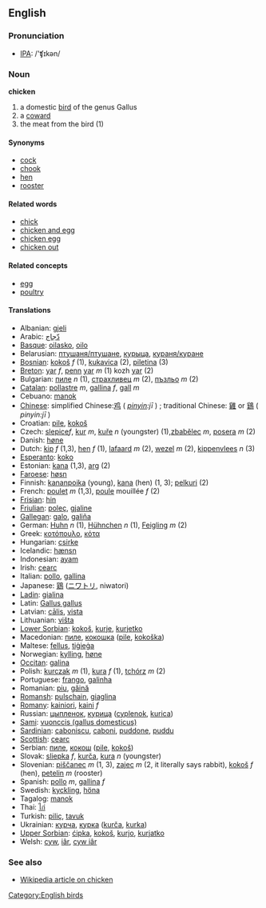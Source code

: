 ==English==

===Pronunciation===
*[[w:IPA|IPA]]: /'ʧɪkən/

===Noun===
'''chicken'''

# a domestic [[bird]] of the genus Gallus
# a [[coward]]
# the meat from the bird (1)

====Synonyms====

*[[cock]]
*[[chook]]
*[[hen]]
*[[rooster]]

====Related words====

*[[chick]]
*[[chicken and egg]]
*[[chicken egg]]
*[[chicken out]]

====Related concepts====

*[[egg]]
*[[poultry]]

====Translations====

*Albanian: [[gjeli]]
*Arabic: [[دّجاج]]
*[[Basque]]: [[oilasko]], [[oilo]]
*Belarusian: [[птушаня/птушане]], [[курыца]], [[кураня/куране]]
*[[Bosnian]]: [[kokoš]] ''f'' (1), [[kukavica]] (2), [[piletina]] (3)
*[[Breton]]: [[yar]] ''f'', [[penn]] [[yar]] ''m'' (1) kozh [[yar]] (2)
*Bulgarian: [[пиле]] ''n'' (1), [[страхливец]] ''m'' (2), [[пъзльо]] ''m'' (2)
*[[Catalan]]: [[pollastre]] ''m'', [[gallina]] ''f'', [[gall]] ''m''
*Cebuano: [[manok]]
*[[Chinese]]: simplified Chinese:[[鸡]] ( ''[[pinyin]]:jī'' ) ; traditional Chinese: [[雞]] or [[鷄]] ( ''pinyin:jī'' ) 
*Croatian: [[pile]], [[kokoš]]
*Czech: [[slepice]]''f'',  [[kur]] ''m'', [[kuře]] ''n'' (youngster) (1),[[zbabělec]] ''m'', [[posera]] ''m'' (2)
*Danish: [[høne]]
*Dutch: [[kip]] ''f'' (1,3), [[hen]] ''f'' (1), [[lafaard]] ''m'' (2), [[wezel]] ''m'' (2), [[kippenvlees]] ''n'' (3)
*[[Esperanto]]: [[koko]]
*Estonian: [[kana]] (1,3), [[arg]] (2)
*[[Faroese]]: [[høsn]]
*Finnish: [[kananpoika]] (young), [[kana]] (hen) (1, 3); [[pelkuri]] (2)
*French: [[poulet]] ''m'' (1,3), [[poule]] mouillée ''f'' (2)
*[[Frisian]]: [[hin]]
*[[Friulian]]: [[poleç]], [[gjaline]]
*[[Gallegan]]: [[galo]], [[galiña]]
*German: [[Huhn]] ''n'' (1), [[Hühnchen]] ''n'' (1), [[Feigling]] ''m'' (2)
*Greek: [[κοτόπουλο]], [[κότα]] '' ''
*Hungarian: [[csirke]]
*Icelandic: [[hænsn]]
*Indonesian: [[ayam]]
*Irish: [[cearc]]
*Italian: [[pollo]], [[gallina]] '' ''
*Japanese: [[鶏]] ([[ニワトリ]], niwatori)
*[[Ladin]]: [[gialina]]
*Latin: [[Gallus gallus]] '' ''
*Latvian: [[cālis]], [[vista]]
*Lithuanian: [[višta]]
*[[Lower Sorbian]]: [[kokoš]], [[kurje]], [[kurjetko]]
*Macedonian: [[пиле]], [[кокошка]] ([[pile]], [[kokoška]])
*Maltese: [[fellus]], [[tiġieġa]]
*Norwegian: [[kylling]], [[høne]]
*[[Occitan]]: [[galina]]
*Polish: [[kurczak]] ''m'' (1), [[kura]] ''f'' (1), [[tchórz]] ''m'' (2) 
*Portuguese: [[frango]], [[galinha]]
*Romanian: [[piu]], [[găină]]
*[[Romansh]]: [[pulschain]], [[giaglina]]
*[[Romany]]: [[kainiori]], [[kaini]] ''f''
*Russian: [[цыпленок]], [[курица]] ([[cyplenok]], [[kurica]]) '' ''
*[[Sami]]: [[vuonccis (gallus domesticus)]]
*[[Sardinian]]: [[caboniscu]], [[caboni]], [[puddone]], [[puddu]]
*[[Scottish]]: [[cearc]]
*Serbian: [[пиле]], [[кокош]] ([[pile]], [[kokoš]])
*Slovak: [[sliepka]] ''f'', [[kurča]], [[kura]] ''n'' (youngster)
*Slovenian: [[piščanec]] ''m'' (1, 3), [[zajec]] ''m'' (2, it literally says rabbit), [[kokoš]] ''f'' (hen), [[petelin]] ''m'' (rooster)
*Spanish: [[pollo]] ''m'', [[gallina]] ''f''
*Swedish: [[kyckling]], [[höna]]
*Tagalog: [[manok]]
*Thai: [[ไก่]]
*Turkish: [[piliç]], [[tavuk]]
*Ukrainian: [[курча]], [[курка]] ([[kurča]], [[kurka]])
*[[Upper Sorbian]]: [[ćipka]], [[kokoš]], [[kurjo]], [[kurjatko]]
*Welsh: [[cyw]], [[iâr]], [[cyw iâr]]

===See also===
*[[en:Chicken|Wikipedia article on chicken]]

[[Category:English birds]]